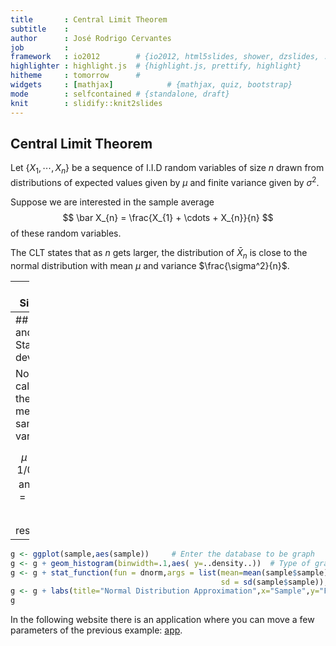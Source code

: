 ```yaml
---
title       : Central Limit Theorem
subtitle    : 
author      : José Rodrigo Cervantes
job         : 
framework   : io2012        # {io2012, html5slides, shower, dzslides, ...}
highlighter : highlight.js  # {highlight.js, prettify, highlight}
hitheme     : tomorrow      # 
widgets     : [mathjax]            # {mathjax, quiz, bootstrap}
mode        : selfcontained # {standalone, draft}
knit        : slidify::knit2slides
---
```

## Central Limit Theorem

Let $\{ X_{1} , \cdots , X_{n} \}$ be a sequence of I.I.D random variables of size $n$ drawn from distributions of expected values given by $\mu$ and finite variance given by $\sigma^2$. 

Suppose we are interested in the sample average
$$ \bar X_{n} = \frac{X_{1} + \cdots + X_{n}}{n} $$
of these random variables. 

The CLT states that as $n$ gets larger, the distribution of $\bar X_n$ is close to the normal distribution with mean $\mu$ and variance $\frac{\sigma^2}{n}$.

---
## Simulation

We fixed a few basic settings to be used during this analysis. 
```r
## setwd("~/.....)    # set the directory
library(ggplot2)      # to be able to graph
set.seed(0)           # to be able to reproduce
```

The following code shows how to build 1000 simulations of averages of 40 exponentials with $\lambda = 0.2$.

```r
# Number of simulations
numsim = 1000                                                
# Create the simulations
sample = NULL                                                
for (i in 1 : numsim) sample = c(sample, mean(rexp(40,0.2))) 
# Create a dataframe (ggplot)
sample<-as.data.frame(sample)                                
```

---
## Mean and Standard deviation

Now, we calculate the sample mean and sample variance:
```r
mean(sample$sample)
var(sample$sample)
```
A consequence of the CLT is that the mean and variance of the random variable given by the average are approximated by:

$$\mu = 1/\lambda = 1/0.2 = 5\quad\text{and}\quad\sigma^2/n = 25/40 = 0.625$$

respectively.

---
```r
g <- ggplot(sample,aes(sample))     # Enter the database to be graph
g <- g + geom_histogram(binwidth=.1,aes( y=..density..))  # Type of graph / histogram
g <- g + stat_function(fun = dnorm,args = list(mean=mean(sample$sample), 
                                               sd = sd(sample$sample)), color = "green")
g <- g + labs(title="Normal Distribution Approximation",x="Sample",y="Frequency")
g
```

In the following website there is an application where you can move a few parameters of the previous example: [app](http://romath.shinyapps.io/DevelopingDataProducts).





